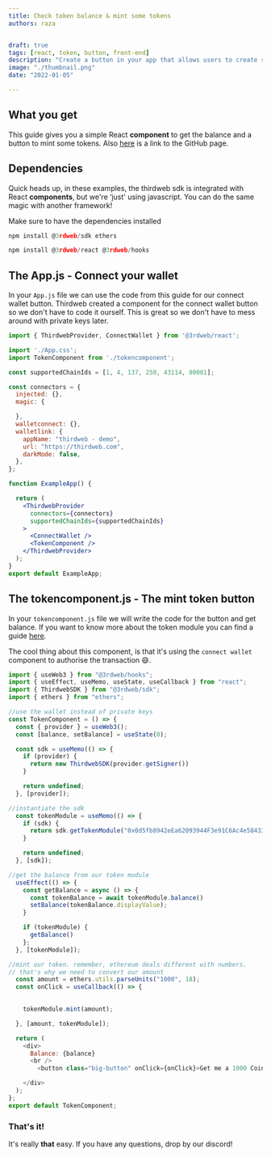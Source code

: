 ```yaml
---
title: Check token balance & mint some tokens
authors: raza


draft: true
tags: [react, token, button, front-end]
description: "Create a button in your app that allows users to create some tokens"
image: "./thumbnail.png"
date: "2022-01-05"

---
```


## What you get

This guide gives you a simple React **component** to get the balance and a button to mint some tokens. Also [here](https://github.com/razacodespython/tokenapp) is a link to the GitHub page.

## Dependencies

Quick heads up, in these examples, the thirdweb sdk is integrated with React **components**, but we're ‘just' using javascript. You can do the same magic with another framework!

Make sure to have the dependencies  installed 

```jsx:App.js
npm install @3rdweb/sdk ethers

npm install @3rdweb/react @3rdweb/hooks
```

## The App.js - Connect your wallet

In your `App.js` file we can use the code from this guide for our connect wallet button. Thirdweb created a component for the connect wallet button so we don't have to code it ourself. This is great so we don't have to mess around with private keys later. 

```jsx
import { ThirdwebProvider, ConnectWallet } from '@3rdweb/react';

import './App.css';
import TokenComponent from './tokencomponent';

const supportedChainIds = [1, 4, 137, 250, 43114, 80001];

const connectors = {
  injected: {},
  magic: {

  },
  walletconnect: {},
  walletlink: {
    appName: "thirdweb - demo",
    url: "https://thirdweb.com",
    darkMode: false,
  },
};

function ExampleApp() {

  return (
    <ThirdwebProvider
      connectors={connectors}
      supportedChainIds={supportedChainIds}
    >
      <ConnectWallet />
      <TokenComponent />
    </ThirdwebProvider>
  );
}
export default ExampleApp;
```

## The tokencomponent.js - The mint token button

In your `tokencomponent.js` file we will write the code for the button and get balance. If you want to know more about the token module you can find a guide [here](/guides/create-your-currency-with-typescript-sdk).

The cool thing about this component, is that it's using the `connect wallet` component to authorise the transaction 😄.

```jsx:tokencomponent.js
import { useWeb3 } from "@3rdweb/hooks";
import { useEffect, useMemo, useState, useCallback } from "react";
import { ThirdwebSDK } from "@3rdweb/sdk";
import { ethers } from "ethers";

//use the wallet instead of private keys
const TokenComponent = () => {
  const { provider } = useWeb3();
  const [balance, setBalance] = useState(0);

  const sdk = useMemo(() => {
    if (provider) {
      return new ThirdwebSDK(provider.getSigner())
    }

    return undefined;
  }, [provider]);

//instantiate the sdk
  const tokenModule = useMemo(() => {
    if (sdk) {
      return sdk.getTokenModule("0x0d5fb8942eEa62093944F3e91C6Ac4e584336741")
    }

    return undefined;
  }, [sdk]);

//get the balance from our token module
  useEffect(() => {
    const getBalance = async () => {
      const tokenBalance = await tokenModule.balance()
      setBalance(tokenBalance.displayValue); 
    }

    if (tokenModule) {
      getBalance()
    };
  }, [tokenModule]);

//mint our token. remember, ethereum deals different with numbers.
// that's why we need to convert our amount
  const amount = ethers.utils.parseUnits("1000", 18);
  const onClick = useCallback(() => {
    

    tokenModule.mint(amount);

  }, [amount, tokenModule]);

  return (
    <div>
      Balance: {balance}
      <br />
        <button class="big-button" onClick={onClick}>Get me a 1000 Coins!</button>

    </div>
  );
};
export default TokenComponent;
```

### That's it!

It's really **that** easy. If you have any questions, drop by our discord!